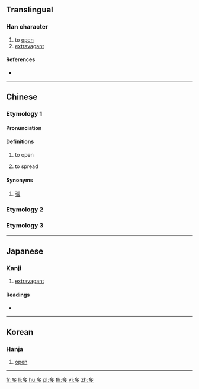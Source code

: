 {{character info/new}}
==Translingual==

===Han character===
{{Han char|rn=37|rad=大|as=06|sn=9|four=40207|canj=KNIN|ids=⿱大多}}

# to [[open]]
# [[extravagant]]

====References====
* {{Han ref|kx=0252.020|dkj=05920|dj=0513.030|hdz=10539.100|uh=5953|ud=22867|bh=CE61|bd=52833}}

----

==Chinese==
{{zh-forms}}

===Etymology 1===
====Pronunciation====
{{zh-pron
|m=zhā,chǐ,shē,zhà
|m-s=za1
|c=ci2,se1,se2,zaa1,zaa3
|mc=
|oc=
|cat=
}}

====Definitions====
{{zh-verb}}

# {{label|zh|Dialectical|Sichuanese}} to open
# {{label|zh|Dialectical}} to spread 

====Synonyms====
# {{label|zh|Standard Mandarin}} [[張]]

===Etymology 2===
{{zh-see|侈|o}}

===Etymology 3===
{{zh-see|奢|o}}
----

==Japanese==

===Kanji===
{{ja-kanji|grade=|rs=大06}}

# [[extravagant]]

====Readings====
* {{ja-readings|on=[[た]] (ta), [[しゃ]] (sha), [[し]] (shi)|kun=[[はる]] (haru), [[おごる]] (ogoru), [[あける]] (akeru)}}

----

==Korean==

===Hanja===
{{ko-hanja|hangeul=차|rv=cha|mr=ch'a}}

# [[open]]

----

[[fr:奓]]
[[li:奓]]
[[hu:奓]]
[[pl:奓]]
[[th:奓]]
[[vi:奓]]
[[zh:奓]]